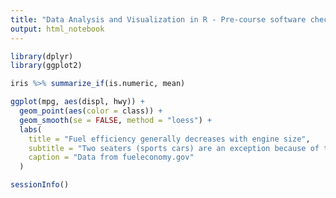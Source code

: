 ```yaml
---
title: "Data Analysis and Visualization in R - Pre-course software check"
output: html_notebook
---
```


```r
library(dplyr)
library(ggplot2)
```


```r
iris %>% summarize_if(is.numeric, mean)
```

```r
ggplot(mpg, aes(displ, hwy)) +
  geom_point(aes(color = class)) +
  geom_smooth(se = FALSE, method = "loess") +
  labs(
    title = "Fuel efficiency generally decreases with engine size",
    subtitle = "Two seaters (sports cars) are an exception because of their light weight",
    caption = "Data from fueleconomy.gov"
  )
```


```r
sessionInfo()
```

